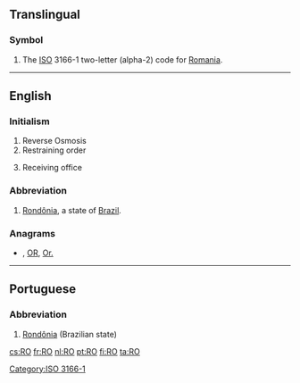 {{also|Appendix:Variations of "ro"}}
==Translingual==

===Symbol===
{{head|mul|symbol}}
# The [[ISO]] 3166-1 two-letter (alpha-2) code for [[Romania]].

[[Category:ISO 3166-1]]

----

==English==

===Initialism===
{{rfc-header|Initialism}}
{{head|en|initialism}}

# Reverse Osmosis
# Restraining order
# {{label|en|postal}} Receiving office

===Abbreviation===
{{rfc-header|Abbreviation}}
{{head|en|abbreviation}}

# [[Rondônia]], a state of [[Brazil]].

===Anagrams===
* {{l|en|or}} , [[OR#English|OR]], [[Or.#English|Or.]]

----

==Portuguese==

===Abbreviation===
{{rfc-header|Abbreviation}}
{{head|pt|abbreviation}}

# [[Rondônia]] (Brazilian state)

[[cs:RO]]
[[fr:RO]]
[[nl:RO]]
[[pt:RO]]
[[fi:RO]]
[[ta:RO]]